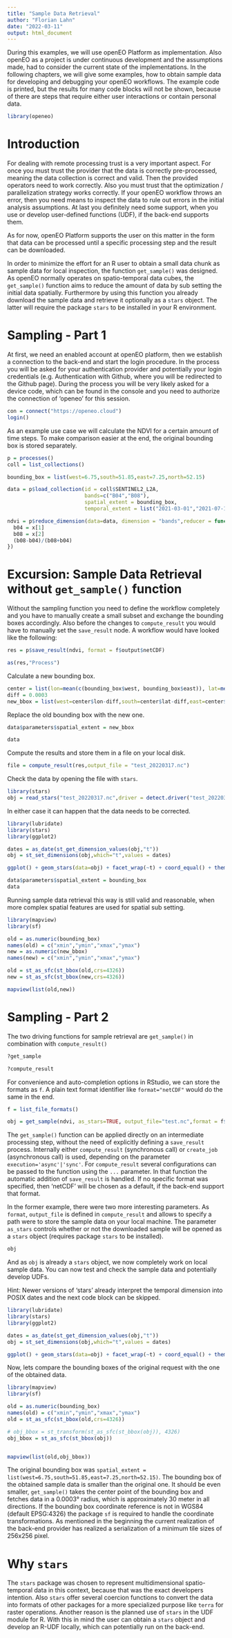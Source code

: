 ```yaml
---
title: "Sample Data Retrieval"
author: "Florian Lahn"
date: "2022-03-11"
output: html_document
---
```


During this examples, we will use openEO Platform as implementation. Also openEO as a project is under continuous development and the assumptions made, had to consider the current state of the implementations. In the following chapters, we will give some examples, how to obtain sample data for developing and debugging your openEO workflows. The example code is printed, but the results for many code blocks will not be shown, because of there are steps that require either user interactions or contain personal data.

```r
library(openeo)
```

# Introduction

For dealing with remote processing trust is a very important aspect. For once you must trust the provider that the data is correctly pre-processed, meaning the data collection is correct and valid. Then the provided operators need to work correctly. Also you must trust that the optimization / parallelization strategy works correctly. If your openEO workflow throws an error, then you need means to inspect the data to rule out errors in the initial analysis assumptions. At last you definitely need some support, when you use or develop user-defined functions (UDF), if the back-end supports them.

As for now, openEO Platform supports the user on this matter in the form that data can be processed until a specific processing step and the result can be downloaded.

In order to minimize the effort for an R user to obtain a small data chunk as sample data for local inspection, the function `get_sample()` was designed. As openEO normally operates on spatio-temporal data cubes, the `get_sample()` function aims to reduce the amount of data by sub setting the initial data spatially. Furthermore by using this function you already download the sample data and retrieve it optionally as a `stars` object. The latter will require the package `stars` to be installed in your R environment.

# Sampling - Part 1

At first, we need an enabled account at openEO platform, then we establish a connection to the back-end and start the login procedure. In the process you will be asked for your authentication provider and potentially your login credentials (e.g. Authentication with Github, where you will be redirected to the Github page). During the process you will be very likely asked for a device code, which can be found in the console and you need to authorize the connection of 'openeo' for this session.

```r
con = connect("https://openeo.cloud")
login()
```

As an example use case we will calculate the NDVI for a certain amount of time steps. To make comparison easier at the end, the original bounding box is stored separately.

```r
p = processes()
coll = list_collections()

bounding_box = list(west=6.75,south=51.85,east=7.25,north=52.15)

data = p$load_collection(id = coll$SENTINEL2_L2A,
                         bands=c("B04","B08"),
                         spatial_extent = bounding_box,
                         temporal_extent = list("2021-03-01","2021-07-15"))

ndvi = p$reduce_dimension(data=data, dimension = "bands",reducer = function(x, context) {
  b04 = x[1]
  b08 = x[2]
  (b08-b04)/(b08+b04)
})
```

# Excursion: Sample Data Retrieval without `get_sample()` function

Without the sampling function you need to define the workflow completely and you have to manually create a small subset and exchange the bounding boxes accordingly. Also before the changes to `compute_result` you would have to manually set the `save_result` node. A workflow would have looked like the following:

```r
res = p$save_result(ndvi, format = f$output$netCDF)
```

```r
as(res,"Process")
```

Calculate a new bounding box.

```r
center = list(lon=mean(c(bounding_box$west, bounding_box$east)), lat=mean(c(bounding_box$south, bounding_box$north)))
diff = 0.0003
new_bbox = list(west=center$lon-diff,south=center$lat-diff,east=center$lon+diff,north=center$lat+diff)
```

Replace the old bounding box with the new one.

```r
data$parameters$spatial_extent = new_bbox
```

```r
data
```

Compute the results and store them in a file on your local disk.

```r
file = compute_result(res,output_file = "test_20220317.nc")
```

Check the data by opening the file with `stars`.

```r
library(stars)
obj = read_stars("test_20220317.nc",driver = detect.driver("test_20220317.nc"))
```

In either case it can happen that the data needs to be corrected.

```r
library(lubridate)
library(stars)
library(ggplot2)

dates = as_date(st_get_dimension_values(obj,"t"))
obj = st_set_dimensions(obj,which="t",values = dates)
```

```r
ggplot() + geom_stars(data=obj) + facet_wrap(~t) + coord_equal() + theme_void()
```

```r
data$parameters$spatial_extent = bounding_box
data
```

Running sample data retrieval this way is still valid and reasonable, when more complex spatial features are used for spatial sub setting.

```r
library(mapview)
library(sf)

old = as.numeric(bounding_box)
names(old) = c("xmin","ymin","xmax","ymax")
new = as.numeric(new_bbox)
names(new) = c("xmin","ymin","xmax","ymax")

old = st_as_sfc(st_bbox(old,crs=4326))
new = st_as_sfc(st_bbox(new,crs=4326))

mapview(list(old,new))
```

# Sampling - Part 2

The two driving functions for sample retrieval are `get_sample()` in combination with `compute_result()`

```r
?get_sample
```

```r
?compute_result
```

For convenience and auto-completion options in RStudio, we can store the formats as `f`. A plain text format identifier like `format="netCDF"` would do the same in the end.

```r
f = list_file_formats()
```

```r
obj = get_sample(ndvi, as_stars=TRUE, output_file="test.nc",format = f$output$netCDF)
```

The `get_sample()` function can be applied directly on an intermediate processing step, without the need of explicitly defining a `save_result` process. Internally either `compute_result` (synchronous call) or `create_job` (asynchronous call) is used, depending on the parameter `execution='async'|'sync'`. For `compute_result` several configurations can be passed to the function using the `...` parameter. In that function the automatic addition of `save_result` is handled. If no specific format was specified, then 'netCDF' will be chosen as a default, if the back-end support that format.

In the former example, there were two more interesting parameters. As `format`, `output_file` is defined in `compute_result` and allows to specify a path were to store the sample data on your local machine. The parameter `as_stars` controls whether or not the downloaded sample will be opened as a `stars` object (requires package `stars` to be installed).

```r
obj
```

And as `obj` is already a `stars` object, we now completely work on local sample data. You can now test and check the sample data and potentially develop UDFs.

Hint: Newer versions of 'stars' already interpret the temporal dimension into POSIX dates and the next code block can be skipped.

```r
library(lubridate)
library(stars)
library(ggplot2)

dates = as_date(st_get_dimension_values(obj,"t"))
obj = st_set_dimensions(obj,which="t",values = dates)
```

```r
ggplot() + geom_stars(data=obj) + facet_wrap(~t) + coord_equal() + theme_void()
```

Now, lets compare the bounding boxes of the original request with the one of the obtained data.

```r
library(mapview)
library(sf)

old = as.numeric(bounding_box)
names(old) = c("xmin","ymin","xmax","ymax")
old = st_as_sfc(st_bbox(old,crs=4326))

# obj_bbox = st_transform(st_as_sfc(st_bbox(obj)), 4326)
obj_bbox = st_as_sfc(st_bbox(obj))


mapview(list(old,obj_bbox))
```

The original bounding box was `spatial_extent = list(west=6.75,south=51.85,east=7.25,north=52.15)`. The bounding box of the obtained sample data is smaller than the original one. It should be even smaller, `get_sample()` takes the center point of the bounding box and fetches data in a 0.0003° radius, which is approximately 30 meter in all directions. If the bounding box coordinate reference is not in WGS84 (default EPSG:4326) the package `sf` is required to handle the coordinate transformations. As mentioned in the beginning the current realization of the back-end provider has realized a serialization of a minimum tile sizes of 256x256 pixel.

# Why `stars`

The `stars` package was chosen to represent multidimensional spatio-temporal data in this context, because that was the exact developers intention. Also `stars` offer several coercion functions to convert the data into formats of other packages for a more specialized purpose like `terra` for raster operations. Another reason is the planned use of `stars` in the UDF module for R. With this in mind the user can obtain a `stars` object and develop an R-UDF locally, which can potentially run on the back-end.

